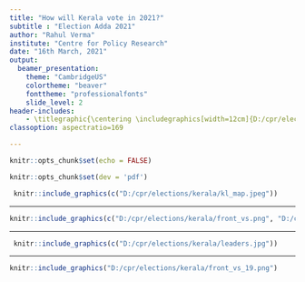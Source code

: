 ```yaml
---
title: "How will Kerala vote in 2021?"
subtitle : "Election Adda 2021"
author: "Rahul Verma"
institute: "Centre for Policy Research"
date: "16th March, 2021"
output:
  beamer_presentation:
    theme: "CambridgeUS"
    colortheme: "beaver"
    fonttheme: "professionalfonts"
    slide_level: 2
header-includes:
    - \titlegraphic{\centering \includegraphics[width=12cm]{D:/cpr/elections/assam/logo.jpg}}
classoption: aspectratio=169 

---
```




```r
knitr::opts_chunk$set(echo = FALSE)

knitr::opts_chunk$set(dev = 'pdf')
```

<!-- WB map -->




```r

 knitr::include_graphics(c("D:/cpr/elections/kerala/kl_map.jpeg"))

```

---

```r


knitr::include_graphics(c("D:/cpr/elections/kerala/front_vs.png", "D:/cpr/elections/kerala/front_seats.png"))
```

---

```r

 knitr::include_graphics(c("D:/cpr/elections/kerala/leaders.jpg"))


```



---

```r

knitr::include_graphics("D:/cpr/elections/kerala/front_vs_19.png")

```









